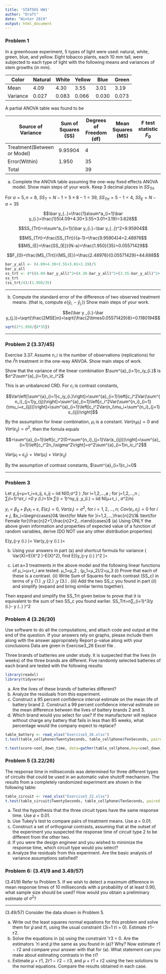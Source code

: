 ```yaml
---
title: 'STAT565 HW1'
author: "Draft"
date: "Winter 2019"
output: html_document
---
```



### Problem 1 

In a greenhouse experiment, 5 types of light were used: natural, white, green, blue, and yellow. Eight tobacco plants, each 10 mm tall, were subjected to each type of light with the following means and variances of stem growths (in mm).

|  Color | Natural | White | Yellow | Blue | Green |
|   ---- |    ---  |  ---  |  ----  | ---- | ----  |
|  Mean  | 4.09    |4.30   |3.55    |3.01  |3.19   |
|Variance| 0.027   |0.083  |0.066   |0.030 |0.073  |

A partial ANOVA table was found to be

|Source of Variance|Sum of Squares (SS)|Degrees of Freedom (df)|Mean Squares (MS)|F test statistic $F_0$|
| ---  | ---  | --- | --- | --- |
|Treatment(Between or Model)|9.95904|4 | | |
|Error(Within)              |1.950  |35| |   
|Total                      |       |39|

  (a) Complete the ANOVA table assuming the one-way fixed effects ANOVA model. Show main steps of your work. Keep 3 decimal places in $SS_{Trt}$

For $a=5,n=8$, $SS_T=N-1=5\times8-1=39$, $SS_{Trt}=5-1=4$, $SS_E=N-a=35$

$$\bar y_{..}=\frac{1}a\sum^a_{i=1}\bar y_{i.}=\frac{1}5(4.09+4.30+3.55+3.01+3.19)=3.628$$

$$SS_{Trt}=n\sum^a_{i=1}(\bar y_{i.}−\bar y_{..})^2=9.95904$$

$$MS_{Trt}=\frac{SS_{Trt}}{a-1}=\frac{9.95904}4=2.48976$$
$$MS_{E}=\frac{SS_{E}}{N-a}=\frac{1.950}{35}=0.05571429$$

$$F_{0}=\frac{MS_{Trt}}{MS_{E}}=\frac{2.48976}{0.05571429}=44.688$$

```r
bar_y_all <- (4.09+4.30+3.55+3.01+3.19)/5
bar_y_all
ss_trt <- 8*((4.09-bar_y_all)^2+(4.30-bar_y_all)^2+(3.55-bar_y_all)^2+(3.01-bar_y_all)^2+(3.19-bar_y_all)^2)
ss_trt
(ss_trt/4)/(1.950/35)
```
 --- 

  (b) Compute the standard error of the difference of two observed treatment means. (that is, compute $e(\bar y _{i.}-\bar y_{j.})$) Show main steps of your work.

$$e(\bar y _{i.}-\bar y_{j.})=\sqrt{\frac{2MSE}n}=\sqrt{\frac{2\times0.05571429}8}=0.1180194$$

```r

sqrt(2*1.950/{8*35})

```
 ---

### Problem 2 (3.37/45)

Exercise 3.37. Assume n_i is the number of observations (replications) for the $i^th$ treatment in the one-way ANVOA. Show main steps of work.

Show that the variance of the linear combination $\sum^{a}_{i=1}c_iy_{i.}$ is $σ^2\sum^{a}_{i=1}n_ic_i^2$

This is an unbalanced CRD. For $c_i$ is contrast constants,

$$Var\left[\sum^{a}_{i=1}c_iy_{i.}\right]=\sum^{a}_{i=1}\left[c_i^2Var(\sum^{n_i}_{j=1}y_{ij})\right]=\sum^{a}_{i=1}\left[c_i^2Var(\sum^{n_i}_{i=1}(\mu_i+ε_{ij}))\right]=\sum^{a}_{i=1}\left[c_i^2Var(n_i\mu_i+\sum^{n_i}_{j=1}ε_{ij})\right]$$

By the assumption for linear combination, $\mu_i$ is a constant. $Var(n_i\mu_i)=0$ and $Var(ε_{ij})=\sigma^2$, then the fomula equals

$$=\sum^{a}_{i=1}\left[c_i^2(0+\sum^{n_i}_{j=1}Var(ε_{ij}))\right]=\sum^{a}_{i=1}\left[c_i^2n_i\sigma^2\right]=σ^2\sum^{a}_{i=1}n_ic_i^2$$

$Var(\mu_i+ε_{ij})=Var(\mu_i)+Var(ε_{ij})$


By the assumption of contrast constants, $\sum^{a}_{i=1}c_i=0$



---

### Problem 3

Let  y_ij=μ+τ_i+ε_ij,   ε_ij  ~ iid N(0,σ^2 )  ,for i=1,2,…,a ; for j=1,2,…,n ; ∑_(i=1)^aτ_i =0
y (i.)=1/n ∑_(i = 1)^ny_ij    ,y_(i.)   ~ iid N(μ+τ_i  ,   σ^2/n)

$y_i=β_0+β_1 x_i+ε$, $E(ε_i)=0$, $Var(ε_i)=\sigma^2$, for $i=1,2,…,n$; $Cov(ε_i,ε_j)=0$ for $i≠j$, $x_i=\begin{cases}0& \text{for Male for }i=1,2,…,\frac{n}2\\1& \text{for Female for}\frac{n}2+1,\frac{n}2+2,..n\end{cases}$
  (a) Using ONLY the above given information and properties of expected value of a function of random variables, derive (DO NOT use any other distribution properties)

E(y_ij-y (i.)  )=
Var(y_ij-y (i.)  )=

  (b) Using your answers in part (a) and shortcut formula for variance ( Var(X)=E(X^2 )-E(X)^2), find 
E[(y_ij-y (i.) )^2 ]=

  (c) Let a=3 treatments in the above model and the following linear functions of μ_i=μ+τ_i are tested.
μ_1=μ_2   ,   (μ_1+μ_2)/2=μ_3
    (i) Prove that each of these is a contrast.
    (ii) Write Sum of Squares for each contrast (SS_c) in terms of y (1.)  ,y (2.)  ,y (3.) .
    (iii) Add the two SS_c you found in part (ii) and simplify (expand and bring similar terms together).

Then expand and simplify the SS_Trt given below to prove that it is equivalent to the sum of two SS_c you found earlier.
SS_Trt=n∑_(i=1)^3(y (i.)- y (..)  )^2 


### Problem 4 (3.26/30)

Use software to do all the computations, and attach code and output at the end of the question.
If your answers rely on graphs, please include them along with the answer appropriately
Report p-value along with your conclusions
Data are given in Exercise3_26 Excel file .

Three brands of batteries are under study. It is suspected that the lives (in weeks) of the three brands are different. Five randomly selected batteries of each brand are tested with the following results:

```r
library(readxl)
library(tidyverse)
```
  (a) Are the lives of these brands of batteries different?
  (b) Analyze the residuals from this experiment.
  (c) Construct a 95 percent confidence interval estimate on the mean life of battery brand 2. Construct a 99 percent confidence interval estimate on the mean difference between the lives of battery brands 2 and 3.
  (d) Which brand would you select for use? If the manufacturer will replace without charge any battery that fails in less than 85 weeks, what percentage would the company expect to replace?
  
```r
table_battery <- read_xlsx("Exercise3_26.xlsx")
t.test(table_cellphone$TwentySeconds, table_cellphone$TenSeconds, paired = T,var.equal=T, alternative="greater", mu = 0, conf.level= 0.95)

```



```r

t.test(score~cool_down_time, data=gather(table_cellphone,key=cool_down_time,value=score), paired = T,var.equal=T, alternative="two.sided", mu = 0, conf.level= 0.95)

```

### Problem 5 (3.22/26)

The response time in milliseconds was determined for three different types of circuits that could be used in an
automatic valve shutoff mechanism. The results from a completely randomized experiment are shown in the following table:

```r
table_circuit <- read_xlsx("Exercise3_22.xlsx")
t.test(table_circuit$TwentySeconds, table_cellphone$TenSeconds, paired = T,var.equal=T, alternative="greater", mu = 0, conf.level= 0.95)

```

  (a) Test the hypothesis that the three circuit types have the same response time. Use 𝛼 = 0.01.
  (b) Use Tukey’s test to compare pairs of treatment means. Use 𝛼 = 0.01.
  (d) Construct a set of orthogonal contrasts, assuming that at the outset of the experiment you suspected the
response time of circuit type 2 to be different from the other two.
  (e) If you were the design engineer and you wished to minimize the response time, which circuit type would you select?
  (f) Analyze the residuals from this experiment. Are the basic analysis of variance assumptions satisfied?

### Problem 6: (3.41/9 and 3.49/57)

  (3.41/9) Refer to Problem 5. If we wish to detect a maximum difference in mean response times of 10 milliseconds with a probability of at least 0.90, what sample size should be used? How would you obtain a preliminary estimate of $σ^2$?


 ---
 
  (3.49/57) Consider the data shown in Problem 5.

  (a) Write out the least squares normal equations for this problem and solve them for 𝜇̂ and 𝜏̂i, using the usual constraint (3i=1 𝜏i = 0). Estimate 𝜏1− 𝜏2.
  (b) Solve the equations in (a) using the constraint ̂ 𝜏3 = 0. Are the estimators ̂ 𝜏i and 𝜇̂ the same as you found in (a)? Why? Now estimate 𝜏1 − 𝜏2 and compare your answer with that for (a). What statement can you make about estimating contrasts in the 𝜏i?
  (c) Estimate 𝜇 + 𝜏1, 2𝜏1 − 𝜏2 − 𝜏3, and 𝜇 + 𝜏1 + 𝜏2 using the two solutions to the normal equations. Compare the results obtained in each case.
  
  
  